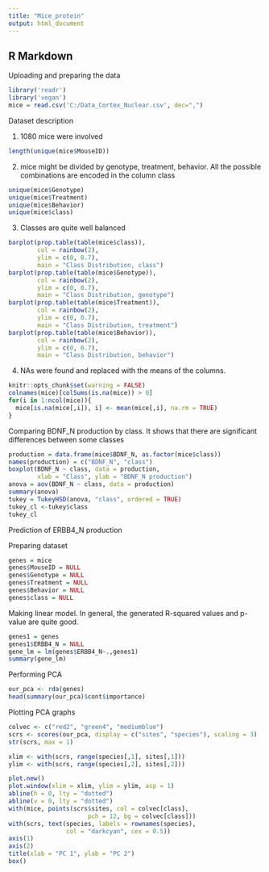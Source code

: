---
title: "Mice_protein"
output: html_document
---

## R Markdown
Uploading and preparing the data

```{r, error=TRUE}
library('readr')
library('vegan')
mice = read.csv('C:/Data_Cortex_Nuclear.csv', dec=",")

```
Dataset description

1) 1080 mice were involved
```{r}
length(unique(mice$MouseID))
```
2) mice might be divided by genotype, treatment, 
behavior. All the possible combinations are 
encoded in the column class
```{r}
unique(mice$Genotype)
unique(mice$Treatment)
unique(mice$Behavior)
unique(mice$class)
```
3) Classes are quite well balanced

```{r}
barplot(prop.table(table(mice$class)),
        col = rainbow(2),
        ylim = c(0, 0.7),
        main = "Class Distribution, class")
barplot(prop.table(table(mice$Genotype)),
        col = rainbow(2),
        ylim = c(0, 0.7),
        main = "Class Distribution, genotype")
barplot(prop.table(table(mice$Treatment)),
        col = rainbow(2),
        ylim = c(0, 0.7),
        main = "Class Distribution, treatment")
barplot(prop.table(table(mice$Behavior)),
        col = rainbow(2),
        ylim = c(0, 0.7),
        main = "Class Distribution, behavior")
```
4) NAs were found and replaced with the means of the columns.

```{r setup, include=FALSE} 
knitr::opts_chunk$set(warning = FALSE) 
colnames(mice)[colSums(is.na(mice)) > 0]
for(i in 1:ncol(mice)){
  mice[is.na(mice[,i]), i] <- mean(mice[,i], na.rm = TRUE)
}
```

Comparing BDNF_N production by class. It shows that there are significant differences between some classes

```{r}
production = data.frame(mice$BDNF_N, as.factor(mice$class))
names(production) = c("BDNF_N", "class")
boxplot(BDNF_N ~ class, data = production,
        xlab = "Class", ylab = "BDNF_N production")
anova = aov(BDNF_N ~ class, data = production)
summary(anova)
tukey = TukeyHSD(anova, "class", ordered = TRUE)
tukey_cl <-tukey$class
tukey_cl
```

Prediction of ERBB4_N production

Preparing dataset
```{r}
genes = mice
genes$MouseID = NULL
genes$Genotype = NULL
genes$Treatment = NULL
genes$Behavior = NULL
genes$class = NULL
```

Making linear model. In general, the generated R-squared values and p-value are quite good. 
```{r}
genes1 = genes
genes1$ERBB4_N = NULL
gene_lm = lm(genes$ERBB4_N~.,genes1)
summary(gene_lm)
```
Performing PCA

```{r}
our_pca <- rda(genes)
head(summary(our_pca)$cont$importance)
```

Plotting PCA graphs

```{r}

colvec <- c("red2", "green4", "mediumblue")
scrs <- scores(our_pca, display = c("sites", "species"), scaling = 3)
str(scrs, max = 1)

xlim <- with(scrs, range(species[,1], sites[,1]))
ylim <- with(scrs, range(species[,2], sites[,2]))

plot.new()
plot.window(xlim = xlim, ylim = ylim, asp = 1)
abline(h = 0, lty = "dotted")
abline(v = 0, lty = "dotted")
with(mice, points(scrs$sites, col = colvec[class],
                      pch = 12, bg = colvec[class]))
with(scrs, text(species, labels = rownames(species),
                col = "darkcyan", cex = 0.5))
axis(1)
axis(2)
title(xlab = "PC 1", ylab = "PC 2")
box()
```